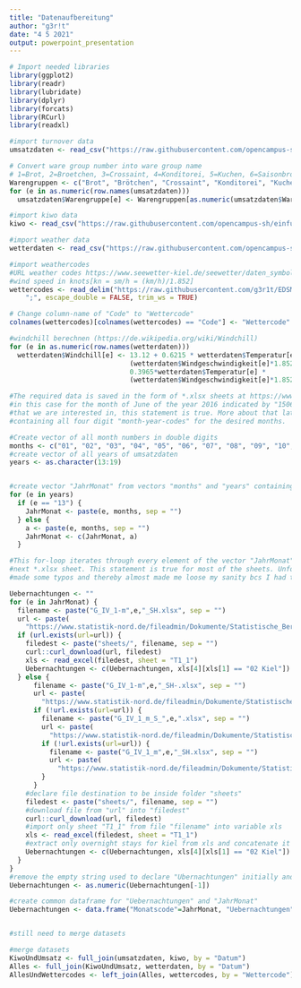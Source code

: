 ```yaml
---
title: "Datenaufbereitung"
author: "g3r!t"
date: "4 5 2021"
output: powerpoint_presentation
---
```


```r
# Import needed libraries
library(ggplot2)
library(readr)
library(lubridate)
library(dplyr)
library(forcats)
library(RCurl)
library(readxl)
```


```r
#import turnover data
umsatzdaten <- read_csv("https://raw.githubusercontent.com/opencampus-sh/einfuehrung-in-data-science-und-ml/main/umsatzdaten_gekuerzt.csv")

# Convert ware group number into ware group name
# 1=Brot, 2=Broetchen, 3=Crossaint, 4=Konditorei, 5=Kuchen, 6=Saisonbrot
Warengruppen <- c("Brot", "Brötchen", "Crossaint", "Konditorei", "Kuchen", "Saisonbrot")
for (e in as.numeric(row.names(umsatzdaten)))
  umsatzdaten$Warengruppe[e] <- Warengruppen[as.numeric(umsatzdaten$Warengruppe[e])]
```
```r
#import kiwo data
kiwo <- read_csv("https://raw.githubusercontent.com/opencampus-sh/einfuehrung-in-data-science-und-ml/main/kiwo.csv")
```

```r
#import weather data
wetterdaten <- read_csv("https://raw.githubusercontent.com/opencampus-sh/einfuehrung-in-data-science-und-ml/main/wetter.csv")

#import weathercodes
#URL weather codes https://www.seewetter-kiel.de/seewetter/daten_symbole.htm
#wind speed in knots[kn = sm/h = (km/h)/1.852]
wettercodes <- read_delim("https://raw.githubusercontent.com/g3r1t/EDSML-Projekt/main/Wettercodes.csv", 
    ";", escape_double = FALSE, trim_ws = TRUE)

# Change column-name of "Code" to "Wettercode"
colnames(wettercodes)[colnames(wettercodes) == "Code"] <- "Wettercode"

#windchill berechnen (https://de.wikipedia.org/wiki/Windchill)
for (e in as.numeric(row.names(wetterdaten)))
  wetterdaten$Windchill[e] <- 13.12 + 0.6215 * wetterdaten$Temperatur[e] - 11.37 * 
                              (wetterdaten$Windgeschwindigkeit[e]*1.852)**0.16 + 
                              0.3965*wetterdaten$Temperatur[e] * 
                              (wetterdaten$Windgeschwindigkeit[e]*1.852)**0.16
```
```r
#The required data is saved in the form of *.xlsx sheets at https://www.statistik-nord.de/fileadmin/Dokumente/Statistische_Berichte/industrie__handel_und_dienstl/G_IV_1_m_S/G_IV_1-m1506_SH.xlsx 
#in this case for the month of June of the year 2016 indicated by "1506". In theory only this four digit code changes. For 78 of the 84 months
#that we are interested in, this statement is true. More about that later. The conclusion drawn from this means: First we need to create a vector
#containing all four digit "month-year-codes" for the desired months.

#Create vector of all month numbers in double digits
months <- c("01", "02", "03", "04", "05", "06", "07", "08", "09", "10", "11", "12")
#create vector of all years of umsatzdaten
years <- as.character(13:19)


#create vector "JahrMonat" from vectors "months" and "years" containing all combinations of "years" and "months"
for (e in years)
  if (e == "13") {
    JahrMonat <- paste(e, months, sep = "")
  } else {
    a <- paste(e, months, sep = "")
    JahrMonat <- c(JahrMonat, a)
  }

#This for-loop iterates through every element of the vector "JahrMonat" pasting it into the URL. In every iteration it therefore downloads the
#next *.xlsx sheet. This statement is true for most of the sheets. Unfortunately for 7 of the 84 sheets the person overseeing the upload has
#made some typos and thereby almost made me loose my sanity bcs I had to figure out the exact typos made for each download error. So for 77 of the 84 #cases only the lines 80-83 and 105-111 are needed. Lines 85-101 are only needed to catch the typo-sheets ¯\_(ツ)_/¯

Uebernachtungen <- ""
for (e in JahrMonat) {
  filename <- paste("G_IV_1-m",e,"_SH.xlsx", sep = "")
  url <- paste(
    "https://www.statistik-nord.de/fileadmin/Dokumente/Statistische_Berichte/industrie__handel_und_dienstl/G_IV_1_m_S/", filename, sep = "")
  if (url.exists(url=url)) {
    filedest <- paste("sheets/", filename, sep = "")
    curl::curl_download(url, filedest)
    xls <- read_excel(filedest, sheet = "T1_1")
    Uebernachtungen <- c(Uebernachtungen, xls[4][xls[1] == "02 Kiel"])
  } else {
      filename <- paste("G_IV_1-m",e,"_SH-.xlsx", sep = "")
      url <- paste(
        "https://www.statistik-nord.de/fileadmin/Dokumente/Statistische_Berichte/industrie__handel_und_dienstl/G_IV_1_m_S/", filename, sep="")
      if (!url.exists(url=url)) {
        filename <- paste("G_IV_1_m_S_",e,".xlsx", sep = "")
        url <- paste(
          "https://www.statistik-nord.de/fileadmin/Dokumente/Statistische_Berichte/industrie__handel_und_dienstl/G_IV_1_m_S/", filename, sep = "")
        if (!url.exists(url=url)) {
          filename <- paste("G_IV_1_m",e,"_SH.xlsx", sep = "")
          url <- paste(
            "https://www.statistik-nord.de/fileadmin/Dokumente/Statistische_Berichte/industrie__handel_und_dienstl/G_IV_1_m_S/", filename, sep = "")
        }
      }
    #declare file destination to be inside folder "sheets"
    filedest <- paste("sheets/", filename, sep = "")
    #download file from "url" into "filedest"
    curl::curl_download(url, filedest)
    #import only sheet "T1_1" from file "filename" into variable xls
    xls <- read_excel(filedest, sheet = "T1_1")
    #extract only overnight stays for kiel from xls and concatenate it with the former vector "Uebernachtungen"
    Uebernachtungen <- c(Uebernachtungen, xls[4][xls[1] == "02 Kiel"])
  }
}
#remove the empty string used to declare "Ubernachtungen" initially and convert "Uebernachtungen from a vector of strings to a vector of numerics
Uebernachtungen <- as.numeric(Uebernachtungen[-1])

#create common dataframe for "Uebernachtungen" and "JahrMonat"
Uebernachtungen <- data.frame("Monatscode"=JahrMonat, "Uebernachtungen"=Uebernachtungen)


#still need to merge datasets
```

```r
#merge datasets
KiwoUndUmsatz <- full_join(umsatzdaten, kiwo, by = "Datum")
Alles <- full_join(KiwoUndUmsatz, wetterdaten, by = "Datum")
AllesUndWettercodes <- left_join(Alles, wettercodes, by = "Wettercode")
```